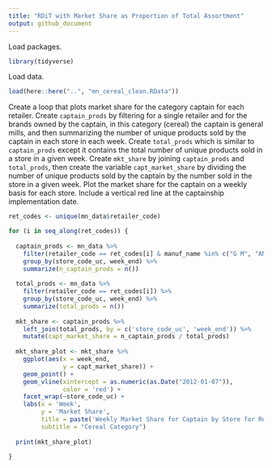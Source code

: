 ```yaml
---
title: "RDiT with Market Share as Proportion of Total Assortment"
output: github_document
---
```


Load packages.
```r
library(tidyverse)
```

Load data.
```r
load(here::here("..", "mn_cereal_clean.RData"))
```

Create a loop that plots market share for the category captain for each retailer.
Create `captain_prods` by filtering for a single retailer and for the brands owned by the 
captain, in this category (cereal) the captain is general mills, and then summarizing the
number of unique products sold by the captain in each store in each week. 
Create `total_prods` which is similar to `captain_prods` except it contains the total number of
unique products sold in a store in a given week. Create `mkt_share` by joining `captain_prods` 
and `total_prods`, then create the variable `capt_market_share` by dividing the number of unique
products sold by the captain by the number sold in the store in a given week. Plot the market 
share for the captain on a weekly basis for each store. Include a vertical red line at the 
captainship implementation date.
```r
ret_codes <- unique(mn_data$retailer_code)

for (i in seq_along(ret_codes)) {
  
  captain_prods <- mn_data %>%
    filter(retailer_code == ret_codes[i] & manuf_name %in% c("G M", "ANN", "CAS")) %>%
    group_by(store_code_uc, week_end) %>%
    summarize(n_captain_prods = n())
  
  total_prods <- mn_data %>%
    filter(retailer_code == ret_codes[i]) %>%
    group_by(store_code_uc, week_end) %>%
    summarize(total_prods = n())
  
  mkt_share <- captain_prods %>%
    left_join(total_prods, by = c('store_code_uc', 'week_end')) %>%
    mutate(capt_market_share = n_captain_prods / total_prods)
  
  mkt_share_plot <- mkt_share %>%
    ggplot(aes(x = week_end, 
               y = capt_market_share)) +
    geom_point() +
    geom_vline(xintercept = as.numeric(as.Date("2012-01-07")), 
               color = 'red') +
    facet_wrap(~store_code_uc) +
    labs(x = 'Week',
         y = 'Market Share',
         title = paste('Weekly Market Share for Captain by Store for Retailer', ret_codes[i]),
         subtitle = "Cereal Category")
  
  print(mkt_share_plot)
  
}
```




